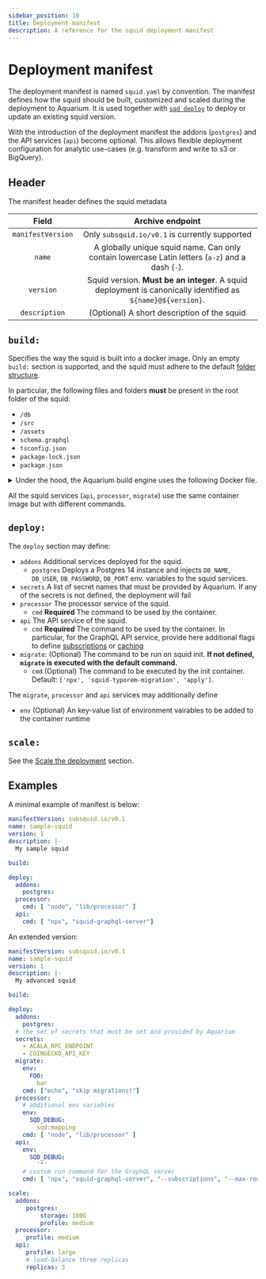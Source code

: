 ```yaml
---
sidebar_position: 10
title: Deployment manifest
description: A reference for the squid deployment manifest
---
```


# Deployment manifest

The deployment manifest is named `squid.yaml` by convention. The manifest defines how the squid should be built, customized and scaled during the deployment to Aquarium. It is used together with [`sqd deploy`](/squid-cli/deploy) to deploy or update an existing squid version.

With the introduction of the deployment manifest the addons (`postgres`) and the API services (`api`) become optional. This allows flexible deployment configuration for analytic use-cases (e.g. transform and write to s3 or BigQuery).
 
## Header

The manifest header defines the squid metadata

| Field                    |      Archive endpoint                         |  
|:-----------------------:|:---------------------------------------------:|
| `manifestVersion`        | Only `subsquid.io/v0.1` is currently supported     |
| `name` | A globally unique squid name. Can only contain lowercase Latin letters (`a-z`) and a dash (`-`). | 
| `version`                 | Squid version. **Must be an integer**. A squid deployment is canonically identified as `${name}@${version}`.  |
| `description`  | (Optional) A short description of the squid  |

## `build:`

Specifies the way the squid is built into a docker image. Only an empty `build:` section is supported, and the squid must adhere
to the default [folder structure](/develop-a-squid/squid-structure).

In particular, the following files and folders **must** be present in the root folder of the squid:

- `/db`
- `/src`
- `/assets` 
- `schema.graphql`
- `tsconfig.json` 
- `package-lock.json`
- `package.json` 

<details><summary>Under the hood, the Aquarium build engine uses the following Docker file.</summary>
<p>

```dockerfile title="Dockerfile"
FROM node:16-alpine AS node
FROM node AS node-with-gyp
RUN apk add g++ make python3

FROM node-with-gyp AS builder
WORKDIR /squid
ADD package.json .
ADD package-lock.json .
RUN npm ci
ADD tsconfig.json .
ADD src src
RUN npm run build

FROM node-with-gyp AS deps
WORKDIR /squid
ADD package.json .
ADD package-lock.json .
RUN npm ci --production

FROM node AS squid
WORKDIR /squid
COPY --from=deps /squid/package.json .
COPY --from=deps /squid/package-lock.json .
COPY --from=deps /squid/node_modules node_modules
COPY --from=builder /squid/lib lib
RUN echo -e "loglevel=silent\\nupdate-notifier=false" > /squid/.npmrc
ADD db db
ADD assets assets
ADD schema.graphql .
```

</p>
</details>

All the squid services (`api`, `processor`, `migrate`) use the same container image but with different commands.

## `deploy:`

The `deploy` section may define:

- `addons` Additional services deployed for the squid. 
  + `postgres` Deploys a Postgres 14 instance and injects `DB_NAME`, `DB_USER`, `DB_PASSWORD`, `DB_PORT` env. variables to the squid services.
- `secrets` A list of secret names that must be provided by Aquarium. If any of the secrets is not defined, the deployment will fail
- `processor` The processor service of the squid. 
  + `cmd` **Required** The command to be used by the container.
- `api` The API service of the squid.
  + `cmd` **Required** The command to be used by the container. In particular, for the GraphQL API service, provide here additional flags to define [subscriptions](/develop-a-squid/graphql-api/subscriptions) or [caching](/develop-a-squid/graphql-api/caching)
- `migrate`: (Optional) The command to be run on squid init. **If not defined, `migrate` is executed with the default command.**
  + `cmd` (Optional) The command to be executed by the init container. Default: `['npx', 'squid-typorem-migration', 'apply']`.


The `migrate`, `processor` and `api` services may additionally define
- `env` (Optional) An key-value list of environment vairables to be added to the container runtime

## `scale:`

See the [Scale the deployment](/deploy-squid/scale) section.


## Examples

A minimal example of manifest is below:

```yaml title="squid.yaml"
manifestVersion: subsquid.io/v0.1
name: sample-squid
version: 1
description: |-
  My sample squid  

build: 

deploy:
  addons:
    postgres: 
  processor:
    cmd: [ "node", "lib/processor" ] 
  api:
    cmd: [ "npx", "squid-graphql-server"]
```

An extended version:

```yaml title="squid.yaml"
manifestVersion: subsquid.io/v0.1
name: sample-squid
version: 1
description: |-
  My advanced squid 

build: 

deploy:
  addons:
    postgres: 
  # the set of secrets that must be set and provided by Aquarium
  secrets:
    - ACALA_RPC_ENDPOINT
    - COINGECKO_API_KEY 
  migrate:
    env:
      FOO: 
        bar
    cmd: ["echo", "skip migrations!"]
  processor:
    # additional env variables
    env:
      SQD_DEBUG: 
        sqd:mapping
    cmd: [ "node", "lib/processor" ] 
  api:
    env:
      SQD_DEBUG: 
        '*'
    # custom run command for the GraphQL server
    cmd: [ "npx", "squid-graphql-server", "--subscriptions", "--max-root-fields", "10", "--sql-statement-timeout", "1000" ] 

scale:
  addons:
     postgres:
         storage: 100G
         profile: medium
  processor:
     profile: medium
  api:
     profile: large
     # load-balance three replicas
     replicas: 3
```





